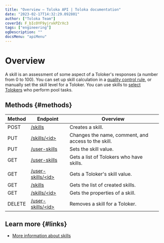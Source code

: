 ```yaml
---
title: "Overview — Toloka API | Toloka documentation"
date: "2023-02-17T14:32:29.092801"
author: ["Toloka Team"]
coverId: F_bIcOYF9yjrxkPZrXc3
tags: ["engineering"]
ogDescription: ""
docsMenu: "apiMenu"
---
```



# Overview

A skill is an assessment of some aspect of a Toloker's responses (a number from 0 to 100). You can set up skill calculation in a [quality control rule](/docs/api/quality_control), or manually set the skill level for a Toloker. You can use skills to [select Tolokers](/docs/api/filter-skill) who perform pool tasks.

## Methods {#methods}

Method | Endpoint | Overview
----- | ----- | -----
POST | [/skills](/docs/api/create-skill) | Creates a skill.
PUT | [/skills/<id\>](/docs/api/edit-skill) | Changes the name, comment, and access to the skill.
PUT | [/user-skills](/docs/api/set-skill) | Sets the skill value.
GET | [/user-skills](/docs/api/get-user-skill-list) | Gets а list of Tolokers who have skills.
GET | [/user-skills/<id\>](/docs/api/get-user-skill) | Gets a Toloker's skill value.
GET | [/skills](/docs/api/get-skill-list) | Gets the list of created skills.
GET | [/skills/<id\>](/docs/api/get-skill) | Gets the properties of a skill.
DELETE | [/user-skills/<id\>](/docs/api/delete-skill) | Removes a skill for a Toloker.

## Learn more {#links}

- [More information about skills](/docs/guide/nav)

<ContactGuideSupport/>
